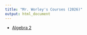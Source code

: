 ```yaml
---
title: "Mr. Worley's Courses (2026)"
output: html_document
---
```



* [Algebra 2](algtwo2026/main.html)



